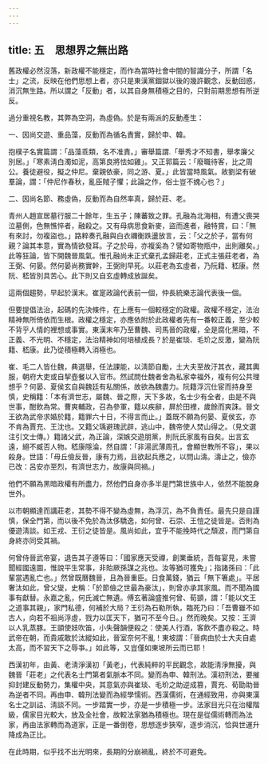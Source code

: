 ```yaml
---
---
---
```

title: 五　思想界之無出路
---




舊政權必然沒落，新政權不能穩定，而作為當時社會中間的智識分子，所謂「名士」之流，反映在他們思想上者，亦只是東漢黨錮獄以後的幾許觀念，反動回惑，消沉無生路。所以謂之「反動」者，以其自身無積極之目的，只對前期思想有所逆反。

過分重視名教，其弊為空洞，為虛偽。於是有兩派的反動產生：

一、因尚交遊、重品藻，反動而為循名責實，歸於申、韓。

抱樸子名實篇謂：「品藻乖類，名不准責。」審舉篇謂.「舉秀才不知書，舉孝廉父別居。」「寒素淸白濁如泥，高第良將怯如雞」。又正郭篇云：「廢職待客，比之周公。養徒避役，擬之仲尼。棄親依豪，同之游、夏。」此皆當時風氣。故劉梁有破羣論，謂：「仲尼作春秋，亂臣賊子懼；此論之作，俗士豈不媿心也？」

二、因尚名節、務虛偽，反動而為自然率真，歸於莊、老。

青州人趙宣居墓行服二十餘年，生五子；陳蕃致之罪。孔融為北海相，有遭父喪哭泣墓側，色無憔悴者，融殺之。又有母病思食新麥，盜而進者，融特賞，曰：「無有來討，勿複盜也。」路粹奏孔融與白衣禰衡跌盪放言，云：「父之於子，當有何親？論其本意，實為情欲發耳。子之於母，亦複奚為？譬如寄物瓶中，出則離矣。」此等狂論，皆下開魏晉風氣。惟孔融尚未正式棄孔孟歸莊老，正式主張莊老者，為王弼、何晏。然何晏尚務實幹，王弼則早死。以莊老為玄虛者，乃阮籍、嵇康。然阮、嵇皆別具苦心。此下則又自玄虛轉成放誕矣。

這兩個趨勢，早起於漢末。崔寔政論代表前一個，仲長統樂志論代表後一個。

但要提倡法治，起碼的先決條件，在上應有一個較穩定的政權。政權不穩定，法治精神無所倚依而生根。政權之穩定，亦應依附於此政權者先有一番較正義，至少較不背乎人情的裡想或事實。東漢末年乃至曹魏、司馬晉的政權，全是腐化黑暗，不正義、不光明、不穩定，法治精神如何培植成長？於是崔琰、毛玠之反激，變為阮籍、嵇康。此乃從積極轉入消極也。

崔、毛二人皆仕魏，典選舉，任法課能，以淸節自勵，土大夫至故汙其衣，藏其輿服，朝府大吏或自挈壺餐以入官市。然試問仕魏者舍為私家幸福外，複有何公共理想乎？何晏、夏侯玄自與魏廷有私關係，故欲為魏盡力。阮籍浮沉仕宦而持身至慎，史稱籍：「本有濟世志，屬魏、晉之際，天下多故，名士少有全者，由是不與世事，酣飲為常。曹爽輔政，召為參軍，籍以疾辭，屏於田裡，歲餘而爽誅。晉文王欲為武帝求婚於籍，籍罪六十日，不得言而止。」蓋既不願為何晏、夏侯玄，亦不肯為賈充、王沈也。又籍父瑀避瑰武辟，逃山中，魏帝使人焚山得之。（見文選注引文士傳。）籍諸父武，為正論，深嫉交遊朋黨，則阮氏家風有自矣。出言玄遠，絕不臧否人物。嵇康隱淪，然自謂：「非湯武薄周孔，會顯世教所不容」，果以殺身。世語：「毋丘儉反晉，康有力焉，且欲起兵應之，以問山濤。濤止之，儉亦已改：呂安亦至烈，有濟世志力，故康與同禍。」

他們不願為黑暗政權有所盡力，然他們自身亦多半是門第世族中人，依然不能脫身世外。

以市朝顯達而講莊老，其勢不得不變為虛無，為浮沉，為不負責任。最先只是自謹慎，保全門第，而以後不免於為汰侈驕逸，如何曾、石崇、王愷之徒皆是。否則為優遊淸談。如王戎、王衍之徒皆是。風尚如此，宜乎不能挽時代之頹波，而門第自身終亦同受其禍。

何曾侍晉武帝宴，退告其子遵等曰：「國家應天受禪，創業垂統，吾每宴見，未嘗聞經國遠圖，惟說平生常事，非貽厥孫謀之兆也。汝等猶可獲免」；指諸孫曰：「此輩當遇亂亡也。」然曾既曆魏晉，且為晉重臣。日食萬錢，猶云「無下箸處」。平居奢汰如此，曾父燮，史稱：「於節儉之世最為豪汰」，則曾亦承其家風。而不聞為國事有獻替。永嘉之亂，何氏滅亡無遺。傅玄著論盛推何曾、荀顗，謂：「能以文王之道事其親」，家門私德，何補於大局？王衍為石勒所執，臨死乃曰：「吾曹雖不如古人，向若不祖尚浮虛，戮力以匡天下，猶可不至今日。」然而晚矣。又按：王濟以人乳蒸豚。王顗使妓吹笛，小失聲韻便殺之：使美人行酒，客飲不盡亦殺之。時武帝在朝，而貴戚敢於汰縱如此，晉室奈何不亂！東坡謂：「晉病由於士大夫自處太高，而不習天下之辱亊。」如此等，又豈僅如東坡所云而已耶！

西漢初年，由黃、老淸淨漢初「黃老」，代表純粹的平民觀念，故能淸淨無擾，與魏晉「莊老」之代表名士門第者氣脈本不同。變而為申、韓刑法。漢初刑法，要摧抑封建反動勢力，集權中央，其意氣亦與崔琰、毛玠之助逆成篡，賈充、荀勖助晉為逆者不同。再由申、韓刑法變而為經學懦術。西漢儒術，在通經致用，亦與東漢名士之訓詁、淸談不同。一步踏實一步，亦是一步積極一步。法家目光只在治權階級，儒家目光較大，放及全社會，故較法家猶為積極也。現在是從儒術轉而為法家，再由法家轉而為道家，正是一番倒卷，思想逐步狹窄，逐步消沉，恰與世運升降成為正比。

在此時期，似乎找不出光明來，長期的分崩禍亂，終於不可避免。